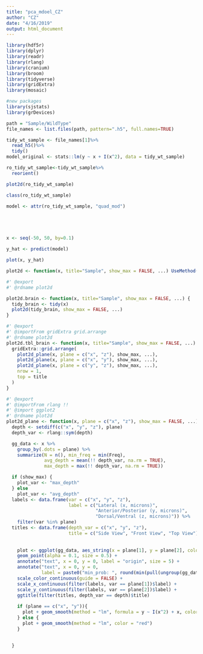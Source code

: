 ```yaml
---
title: "pca_mdoel_CZ"
author: "CZ"
date: "4/16/2019"
output: html_document
---
```


```r
library(hdf5r)
library(dplyr)
library(readr)
library(rlang)
library(cranium)
library(broom)
library(tidyverse)
library(gridExtra)
library(mosaic)

#new packages
library(sjstats)
library(grDevices)
```



```r
path = "Sample/WildType"
file_names <- list.files(path, pattern=".h5", full.names=TRUE)

tidy_wt_sample <- file_names[1]%>%
  read_h5()%>%
  tidy()
model_original <- stats::lm(y ~ x + I(x^2), data = tidy_wt_sample)

ro_tidy_wt_sample<-tidy_wt_sample%>%
  reorient()

plot2d(ro_tidy_wt_sample)

class(ro_tidy_wt_sample)

model <- attr(ro_tidy_wt_sample, "quad_mod")





x <- seq(-50, 50, by=0.1)

y_hat <- predict(model)

plot(x, y_hat)
```


```r
plot2d <- function(x, title="Sample", show_max = FALSE, ...) UseMethod("plot2d")

#' @export
#' @rdname plot2d

plot2d.brain <- function(x, title="Sample", show_max = FALSE, ...) {
  tidy_brain <- tidy(x)
  plot2d(tidy_brain, show_max = FALSE, ...)
}

#' @export
#' @importFrom gridExtra grid.arrange
#' @rdname plot2d
plot2d.tbl_brain <- function(x, title="Sample", show_max = FALSE, ...) {
  gridExtra::grid.arrange(
    plot2d_plane(x, plane = c("x", "z"), show_max, ...),
    plot2d_plane(x, plane = c("x", "y"), show_max, ...),
    plot2d_plane(x, plane = c("y", "z"), show_max, ...),
    nrow = 1,
    top = title
  )
}

#' @export
#' @importFrom rlang !!
#' @import ggplot2
#' @rdname plot2d
plot2d_plane <- function(x, plane = c("x", "z"), show_max = FALSE, ...) {
  depth <- setdiff(c("x", "y", "z"), plane)
  depth_var <- rlang::sym(depth)

  gg_data <- x %>%
    group_by(.dots = plane) %>%
    summarize(N = n(), min_freq = min(Freq),
              avg_depth = mean(!! depth_var, na.rm = TRUE),
              max_depth = max(!! depth_var, na.rm = TRUE))

  if (show_max) {
    plot_var <- "max_depth"
  } else
    plot_var <- "avg_depth"
  labels <- data.frame(var = c("x", "y", "z"),
                       label = c("Lateral (x, microns)",
                                 "Anterior/Posterior (y, microns)",
                                 "Dorsal/Ventral (z, microns)")) %>%
    filter(var %in% plane)
  titles <- data.frame(depth_var = c("x", "y", "z"),
                       title = c("Side View", "Front View", "Top View"))
  
  
    plot <- ggplot(gg_data, aes_string(x = plane[1], y = plane[2], color = plot_var), ...) +
    geom_point(alpha = 0.1, size = 0.5) +
    annotate("text", x = 0, y = 0, label = "origin", size = 5) +
    annotate("text", x = 0, y = 0,
             label = paste0("min_prob: ", round(min(pull(ungroup(gg_data), "min_freq")), 2)))+
    scale_color_continuous(guide = FALSE) +
    scale_x_continuous(filter(labels, var == plane[1])$label) +
    scale_y_continuous(filter(labels, var == plane[2])$label) +
    ggtitle(filter(titles, depth_var == depth)$title)
    
    if (plane == c("x", "y")){
      plot + geom_smooth(method = "lm", formula = y ~ I(x^2) + x, color = "red")
    } else {
      plot + geom_smooth(method = "lm", color = "red") 
    }
    
    
  }
```


